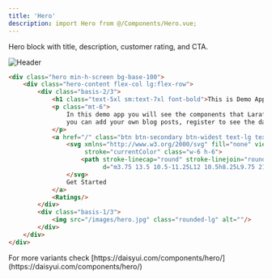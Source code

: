 ```yaml
---
title: 'Hero'
description: import Hero from @/Components/Hero.vue;
---
```


Hero block with title, description, customer rating, and CTA.

![Header](/images/components/hero.avif)

```html resources/js/Components/Hero.vue
<div class="hero min-h-screen bg-base-100">
    <div class="hero-content flex-col lg:flex-row">
        <div class="basis-2/3">
            <h1 class="text-5xl sm:text-7xl font-bold">This is Demo App made with <span class="text-secondary">Larafast</span></h1>
            <p class="mt-6">
                In this demo app you will see the components that Larafast contains, access to admin panel,
                you can add your own blog posts, register to see the dashboard, etc.
            </p>
            <a href="/" class="btn btn-secondary btn-widest text-lg text-white mt-4">
                <svg xmlns="http://www.w3.org/2000/svg" fill="none" viewBox="0 0 24 24" stroke-width="1.5"
                     stroke="currentColor" class="w-6 h-6">
                    <path stroke-linecap="round" stroke-linejoin="round"
                          d="m3.75 13.5 10.5-11.25L12 10.5h8.25L9.75 21.75 12 13.5H3.75Z"/>
                </svg>
                Get Started
            </a>
            <Ratings/>
        </div>
        <div class="basis-1/3">
            <img src="/images/hero.jpg" class="rounded-lg" alt=""/>
        </div>
    </div>
</div>
```

<Tip>
For more variants check [https://daisyui.com/components/hero/](https://daisyui.com/components/hero/)
</Tip>
